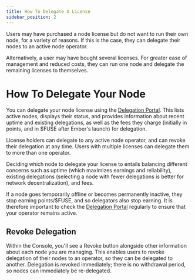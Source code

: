 ```yaml
---
title: How To Delegate A License
sidebar_position: 2
---
```


Users may have purchased a node license but do not want to run their own node, for a variety of reasons. If this is the case, they can delegate their nodes to an active node operator.

Alternatively, a user may have bought several licenses. For greater ease of management and reduced costs, they can run one node and delegate the remaining licenses to themselves.

# How To Delegate Your Node

You can delegate your node license using the [Delegation Portal](https://console.fuse.io/nodes/testnet). This lists active nodes, displays their status, and provides information about recent uptime and existing delegations, as well as the fees they charge (initially in points, and in $FUSE after Ember's launch) for delegation.

License holders can delegate to any active node operator, and can revoke their delegation at any time. Users with multiple licenses can delegate them to more than one operator.

Deciding which node to delegate your license to entails balancing different concerns such as uptime (which maximizes earnings and reliability), existing delegations (selecting a node with fewer delegations is better for network decentralization), and fees.

If a node goes temporarily offline or becomes permanently inactive, they stop earning points/$FUSE, and so delegators also stop earning. It is therefore important to check the [Delegation Portal](https://console.fuse.io/nodes/testnet) regularly to ensure that your operator remains active.

## Revoke Delegation

Within the Console, you'll see a Revoke button alongside other information about each node you are managing. This enables users to revoke delegation of their nodes to an operator, so they can be delegated to another. Delegation is revoked immediately; there is no withdrawal period, so nodes can immediately be re-delegated.
